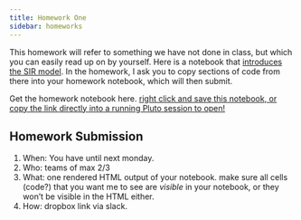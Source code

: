 ```yaml
---
title: Homework One
sidebar: homeworks
---
```


This homework will refer to something we have not done in class, but which you can easily read up on by yourself. Here is a notebook that [introduces the SIR model](https://floswald.github.io/julia-bootcamp/09-introsir.html). In the homework, I ask you to copy sections of code from there into your homework notebook, which will then submit. 

Get the homework notebook here. [right click and save this notebook, or copy the link directly into a running Pluto session to open!](https://github.com/floswald/CompEcon/raw/refs/heads/main/notebooks/homework1/discrete_lockdown.jl)


## Homework Submission

1. When: You have until next monday.
2. Who: teams of max 2/3
3. What: one rendered HTML output of your notebook. make sure all cells (code?) that you want me to see are *visible* in your notebook, or they won't  be visible in the HTML either.
4. How: dropbox link via slack.